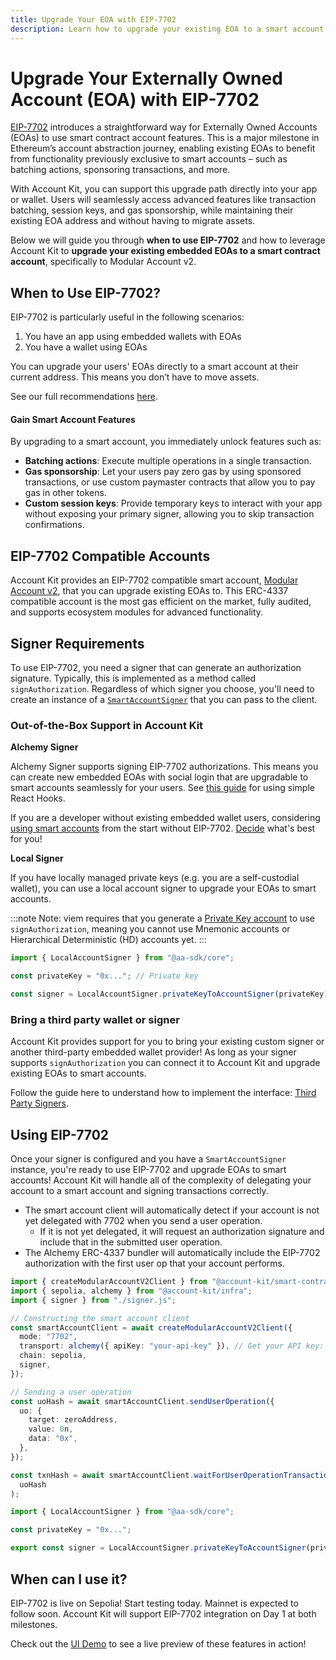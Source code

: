 ```yaml
---
title: Upgrade Your EOA with EIP-7702
description: Learn how to upgrade your existing EOA to a smart account using EIP-7702 with Account Kit.
---
```


# Upgrade Your Externally Owned Account (EOA) with EIP-7702

[EIP-7702](https://eips.ethereum.org/EIPS/eip-7702) introduces a straightforward way for Externally Owned Accounts (EOAs) to use smart contract account features. This is a major milestone in Ethereum’s account abstraction journey, enabling existing EOAs to benefit from functionality previously exclusive to smart accounts – such as batching actions, sponsoring transactions, and more.

With Account Kit, you can support this upgrade path directly into your app or wallet. Users will seamlessly access advanced features like transaction batching, session keys, and gas sponsorship, while maintaining their existing EOA address and without having to migrate assets.

Below we will guide you through **when to use EIP-7702** and how to leverage Account Kit to **upgrade your existing embedded EOAs to a smart contract account**, specifically to Modular Account v2.

## When to Use EIP-7702?

EIP-7702 is particularly useful in the following scenarios:

1. You have an app using embedded wallets with EOAs
2. You have a wallet using EOAs

You can upgrade your users' EOAs directly to a smart account at their current address. This means you don’t have to move assets.

See our full recommendations [here](https://www.alchemy.com/blog/eip-7702-ethereum-pectra-hardfork#for-developers-that-havent-yet-deployed-their-application).

#### Gain Smart Account Features

By upgrading to a smart account, you immediately unlock features such as:

- **Batching actions**: Execute multiple operations in a single transaction.
- **Gas sponsorship**: Let your users pay zero gas by using sponsored transactions, or use custom paymaster contracts that allow you to pay gas in other tokens.
- **Custom session keys**: Provide temporary keys to interact with your app without exposing your primary signer, allowing you to skip transaction confirmations.

## EIP-7702 Compatible Accounts

Account Kit provides an EIP-7702 compatible smart account, [Modular Account v2](#TODO/linktomav2), that you can upgrade existing EOAs to. This ERC-4337 compatible account is the most gas efficient on the market, fully audited, and supports ecosystem modules for advanced functionality.

## Signer Requirements

To use EIP-7702, you need a signer that can generate an authorization signature. Typically, this is implemented as a method called `signAuthorization`. Regardless of which signer you choose, you'll need to create an instance of a [`SmartAccountSigner`](/resources/types#smartaccountsigner) that you can pass to the client.

### Out-of-the-Box Support in Account Kit

**Alchemy Signer**

Alchemy Signer supports signing EIP-7702 authorizations. This means you can create new embedded EOAs with social login that are upgradable to smart accounts seamlessly for your users. See [this guide](#TODO/using-7702-react-doc) for using simple React Hooks.

If you are a developer without existing embedded wallet users, considering [using smart accounts](/react/quickstart) from the start without EIP-7702. [Decide](https://www.alchemy.com/blog/eip-7702-ethereum-pectra-hardfork#for-developers-that-havent-yet-deployed-their-application) what's best for you!

**Local Signer**

If you have locally managed private keys (e.g. you are a self-custodial wallet), you can use a local account signer to upgrade your EOAs to smart accounts.

:::note
Note: viem requires that you generate a [Private Key account](https://viem.sh/docs/clients/wallet#local-accounts-private-key-mnemonic-etc) to use `signAuthorization`, meaning you cannot use Mnemonic accounts or Hierarchical Deterministic (HD) accounts yet.
:::

```ts [types.ts] twoslash
import { LocalAccountSigner } from "@aa-sdk/core";

const privateKey = "0x..."; // Private key

const signer = LocalAccountSigner.privateKeyToAccountSigner(privateKey);
```

### Bring a third party wallet or signer

Account Kit provides support for you to bring your existing custom signer or another third-party embedded wallet provider! As long as your signer supports `signAuthorization` you can connect it to Account Kit and upgrade existing EOAs to smart accounts.

Follow the guide here to understand how to implement the interface: [Third Party Signers](/third-party/signers#implementing-smartaccountauthenticator-or-smartaccountsigner).

## Using EIP-7702

Once your signer is configured and you have a `SmartAccountSigner` instance, you're ready to use EIP-7702 and upgrade EOAs to smart accounts! Account Kit will handle all of the complexity of delegating your account to a smart account and signing transactions correctly.

- The smart account client will automatically detect if your account is not yet delegated with 7702 when you send a user operation.
  - If it is not yet delegated, it will request an authorization signature and include that in the submitted user operation.
- The Alchemy ERC-4337 bundler will automatically include the EIP-7702 authorization with the first user op that your account performs.

<CodeBlocks>

```ts [example.ts] twoslash
import { createModularAccountV2Client } from "@account-kit/smart-contracts";
import { sepolia, alchemy } from "@account-kit/infra";
import { signer } from "./signer.js";

// Constructing the smart account client
const smartAccountClient = await createModularAccountV2Client({
  mode: "7702",
  transport: alchemy({ apiKey: "your-api-key" }), // Get your API key: https://dashboard.alchemy.com/apps
  chain: sepolia,
  signer,
});

// Sending a user operation
const uoHash = await smartAccountClient.sendUserOperation({
  uo: {
    target: zeroAddress,
    value: 0n,
    data: "0x",
  },
});

const txnHash = await smartAccountClient.waitForUserOperationTransaction(
  uoHash
);
```

```ts twoslash [signer.ts] filename="signer.ts"
import { LocalAccountSigner } from "@aa-sdk/core";

const privateKey = "0x...";

export const signer = LocalAccountSigner.privateKeyToAccountSigner(privateKey);
```

</CodeBlocks>

## When can I use it?

EIP-7702 is live on Sepolia! Start testing today. Mainnet is expected to follow soon. Account Kit will support EIP-7702 integration on Day 1 at both milestones.

Check out the [UI Demo](https://demo.alchemy.com) to see a live preview of these features in action!
